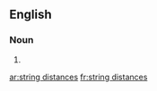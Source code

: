 ==English==

===Noun===
{{head|en|plural|head=[[string]] [[distance]]s}}

# {{plural of|string distance|lang=en|nocat=1}}

[[ar:string distances]]
[[fr:string distances]]